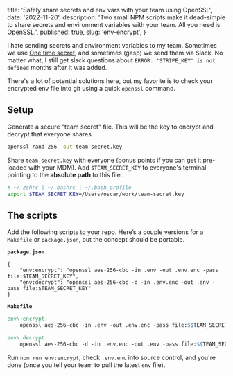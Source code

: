 
  title: 'Safely share secrets and env vars with your team using OpenSSL',
  date: '2022-11-20',
  description:
    'Two small NPM scripts make it dead-simple to share secrets and environment variables with your team. All you need is OpenSSL.',
  published: true,
  slug: 'env-encrypt',
}


I hate sending secrets and environment variables to my team. Sometimes we use
[One time secret](https://onetimesecret.com), and sometimes (gasp) we send them
via Slack. No matter what, I still get slack questions about
`ERROR: 'STRIPE_KEY' is not defined` months after it was added.

There's a lot of potential solutions here, but my favorite is to check your
encrypted env file into git using a quick `openssl` command.

## Setup

Generate a secure "team secret" file. This will be the key to encrypt and
decrypt that everyone shares.

```bash
openssl rand 256 -out team-secret.key
```

Share `team-secret.key` with everyone (bonus points if you can get it pre-loaded
with your MDM). Add `$TEAM_SECRET_KEY` to everyone's terminal pointing to the
**absolute path** to this file.

```bash
# ~/.zshrc | ~/.bashrc | ~/.bash_profile
export $TEAM_SECRET_KEY=/Users/oscar/work/team-secret.key
```

## The scripts

Add the following scripts to your repo. Here’s a couple versions for a
`Makefile` or `package.json`, but the concept should be portable.

**`package.json`**

```tsx
{
	"env:encrypt": "openssl aes-256-cbc -in .env -out .env.enc -pass file:$TEAM_SECRET_KEY",
	"env:decrypt": "openssl aes-256-cbc -d -in .env.enc -out .env -pass file:$TEAM_SECRET_KEY"
}
```

**`Makefile`**

```makefile
env\:encrypt:
	openssl aes-256-cbc -in .env -out .env.enc -pass file:$$TEAM_SECRET_KEY

env\:decrypt:
	openssl aes-256-cbc -d -in .env.enc -out .env -pass file:$$TEAM_SECRET_KEY
```

Run `npm run env:encrypt`, check `.env.enc` into source control, and you're done
(once you tell your team to pull the latest `env` file).
